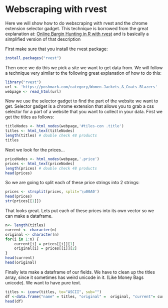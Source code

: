 
# Webscraping with rvest

Here we will show how to do webscraping with rvest and the chrome extension selector gadget. This technique is borrowed from the great explanation at: [Online Bargin Hunting in R with rvest](https://jef.works/blog/2019/01/12/online-bargain-hunting-in-R-with-rvest/) and is basically a simplified version of that description

First make sure that you install the rvest package:

```r
install.packages("rvest")
```

Then once we do this we pick a site we want to get data from. We will follow a technique very similar to the following great explanation of how to do this:


```r
library("rvest")
url <- 'https://poshmark.com/category/Women-Jackets_&_Coats-Blazers'
webpage <- read_html(url)
```

Now we use the selector gadget to find the part of the website we want to get. Selector gadget is a chrome extension that allows you to grab a css selector for a part of a website that you want to collect in your data. First we get the titles as follows: 

```r
titleNodes <- html_nodes(webpage,'#tiles-con .title')
titles <- html_text(titleNodes)
length(titles) # double check 48 products
titles
```
Next we look for the prices...

```r
priceNodes <- html_nodes(webpage,'.price')
prices <- html_text(priceNodes)
length(prices) # double check 48 products
head(prices)
```

So we are going to split each of these price strings into 2 strings:

```r
prices <- strsplit(prices, split='\u00A0')
head(prices)
str(prices[[1]])
```

That looks great. Lets put each of these prices into its own vector so we can make a dataframe. 

```r
n<- length(titles)
current <- character(n)
original <- character(n)
for(i in 1:n) {
    current[i] = prices[[i]][1]
    original[i] = prices[[i]][2]
}
head(current)
head(original)
```

Finally lets make a dataframe of our fields. We have to clean up the titles array, since it sometimes has weird unicode in it. (Like Money Bags unicode). We want to have pure text. 
```r
titles <- iconv(titles, to="ASCII", sub="")
df <-data.frame("name" = titles, "original" =  original, "current"= current)
head(df)
```


